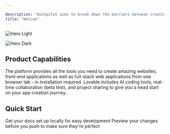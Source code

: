 ```yaml
---

description: "Autopilot aims to break down the barriers between creativity and technical programming, providing equal, simple, and implementable ways for all ideas. Based on AIGCode's self-developed PLE model, we can turn software ideas into truly usable software products through natural language interaction."
title: "Welcom"
---
```


<img
  className="block dark:hidden"
  src="/微信图片_20250327003833.png"
  alt="Hero Light"
  title={true}
/>

<img
  className="hidden dark:block"
  src="/微信图片_20250327003833.png"
  alt="Hero Dark"
/>

## **Product Capabilities**

The platform provides all the tools you need to create amazing websites, front-end applications as well as full-stack web applications from one browser tab - in installation required. Lovable includes AI coding tools, real-time collaboration (beta test), and project sharing to give you a head start on your app creation journey..

## Quick Start 

<CardGroup cols="2">
  <Card title="Getting Started" href="https://docs.xxycyx.online/introduction">
    Get your docs set up locally for easy development
  </Card>
  <Card title="Tutorial" href="https://docs.xxycyx.online/introduction">
    Preview your changes before you push to make sure they're perfect
  </Card>
</CardGroup>